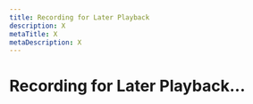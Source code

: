 ```yaml
---
title: Recording for Later Playback
description: X
metaTitle: X
metaDescription: X
---
```


# Recording for Later Playback...

<!-- This page is not displayed via navigation. Need to understand whether it needs to exist and if so, what content is appropriate to include. -->
